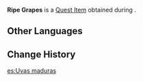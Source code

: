 {{Item Infobox
|id           = 120383
|image        = Item Ripe Grapes.png
|type         = Quest Items
|quality      = 0
|description  = Grapes you picked with utmost care under [[Tunner]]'s guidance. In time, they can be turned into rich wine.
|source1      = Picked from the [[Dawn Winery]] vineyard during [[Fragrance of Wine]]
|quest        = Fragrance of Wine
|related_type = 
|related_item = 
}}
'''Ripe Grapes''' is a [[Quest Item]] obtained during {{Quest|Fragrance of Wine}}.
<!--
==Location==
<gallery>

</gallery>
-->
==Other Languages==
{{Other Languages
|en      = Ripe Grapes
|zhs     = 成熟的葡萄
|zhs_rm  = Chéngshú de Pútáo
|zht     = 成熟的葡萄
|zht_rm  = Chéngshóu de Pútáo
|ja      = 熟れたブドウ
|ja_rm   = Ureta Budou
|ko      = 잘 익은 포도
|ko_rm   = 
|es      = Uvas maduras
|fr      = Raisins mûrs
|ru      = Созревший виноград
|th      = องุ่นที่สุกงอม
|th_rm   = 
|vi      = Nho Chín
|de      = Reife Trauben
|id      = Anggur Matang
|pt      = Uvas Maduras
|tr      = Olgunlaşmış Üzümler
|it      = Uva matura
}}

==Change History==
{{Change History|3.8}}

[[es:Uvas maduras]]